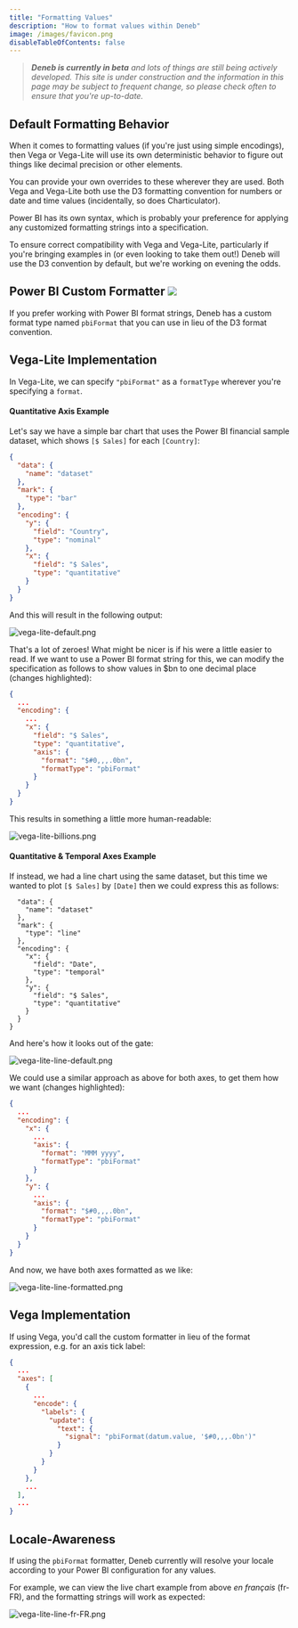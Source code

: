 ```yaml
---
title: "Formatting Values"
description: "How to format values within Deneb"
image: /images/favicon.png
disableTableOfContents: false
---
```



> _**Deneb is currently in beta** and lots of things are still being actively developed. This site is under construction and the information in this page may be subject to frequent change, so please check often to ensure that you're up-to-date._

## Default Formatting Behavior

When it comes to formatting values (if you're just using simple encodings), then Vega or Vega-Lite will use its own deterministic behavior to figure out things like decimal precision or other elements.

You can provide your own overrides to these wherever they are used. Both <OutboundLink href="https://vega.github.io/vega/docs/api/locale/" target="_blank">Vega</OutboundLink> and <OutboundLink href="https://vega.github.io/vega-lite/docs/format.html" target="_blank">Vega-Lite</OutboundLink> both use the D3 formatting convention for <OutboundLink href="https://github.com/d3/d3-format" target="_blank">numbers</OutboundLink> or <OutboundLink href="https://github.com/d3/d3-time-format" target="_blank">date and time</OutboundLink> values (incidentally, so does <OutboundLink href="https://charticulator.com/docs/user-interaction.html#text-formatting" target="_blank">Charticulator</OutboundLink>).

Power BI <OutboundLink href="https://docs.microsoft.com/en-us/power-bi/create-reports/desktop-custom-format-strings?WT.mc_id=DP-MVP-5003712#supported-custom-format-syntax" target="_blank">has its own syntax</OutboundLink>, which is probably your preference for applying any customized formatting strings into a specification.

To ensure correct compatibility with Vega and Vega-Lite, particularly if you're bringing examples in (or even looking to take them out!) Deneb will use the D3 convention by default, but we're working on evening the odds.

## Power BI Custom Formatter ![](https://img.shields.io/badge/-%E2%89%A5%200.2-lightgrey)

If you prefer working with Power BI format strings, Deneb has a <OutboundLink href="https://vega.github.io/vega-lite/docs/config.html#custom-format-type" target="_blank"> custom format type</OutboundLink> named `pbiFormat` that you can use in lieu of the D3 format convention.

## Vega-Lite Implementation

In Vega-Lite, we can specify `"pbiFormat"` as a `formatType` wherever you're specifying a `format`.

#### Quantitative Axis Example

Let's say we have a simple bar chart that uses the Power BI financial sample dataset, which shows `[$ Sales]` for each `[Country]`:

```json
{
  "data": {
    "name": "dataset"
  },
  "mark": {
    "type": "bar"
  },
  "encoding": {
    "y": {
      "field": "Country",
      "type": "nominal"
    },
    "x": {
      "field": "$ Sales",
      "type": "quantitative"
    }
  }
}
```

And this will result in the following output:

![vega-lite-default.png](/images/formatting/vega-lite-default.png "Simple bar chart using Financial sample dataset (with [$ Sales] as a measure). The measure axis displays raw values, with a maximum of 1,000,000,000.")

That's a lot of zeroes! What might be nicer is if his were a little easier to read. If we want to use a Power BI format string for this, we can modify the specification as follows to show values in $bn to one decimal place (changes highlighted):

```json highlight={8-11}
{
  ...
  "encoding": {
    ...
    "x": {
      "field": "$ Sales",
      "type": "quantitative",
      "axis": {
        "format": "$#0,,,.0bn",
        "formatType": "pbiFormat"
      }
    }
  }
}
```

This results in something a little more human-readable:

![vega-lite-billions.png](/images/formatting/vega-lite-billions.png "After applying a Power BI format string and specifying our custom formatter, the axis becomes much more human readable. This updates to shiw tick values as $bn, to one decimal place.")

#### Quantitative & Temporal Axes Example

If instead, we had a line chart using the same dataset, but this time we wanted to plot `[$ Sales]` by `[Date]` then we could express this as follows:

```json{
  "data": {
    "name": "dataset"
  },
  "mark": {
    "type": "line"
  },
  "encoding": {
    "x": {
      "field": "Date",
      "type": "temporal"
    },
    "y": {
      "field": "$ Sales",
      "type": "quantitative"
    }
  }
}
```

And here's how it looks out of the gate:

![vega-lite-line-default.png](/images/formatting/vega-lite-line-default.png "Simple line chart using Financial sample dataset (with [$ Sales] as a measure and [Date] along the x-axis). The measure axis displays raw values, with a maximum of just over 400,000,000.")

We could use a similar approach as above for both axes, to get them how we want (changes highlighted):

```json highlight={6-9,13-16}
{
  ...
  "encoding": {
    "x": {
      ...
      "axis": {
        "format": "MMM yyyy",
        "formatType": "pbiFormat"
      }
    },
    "y": {
      ...
      "axis": {
        "format": "$#0,,,.0bn",
        "formatType": "pbiFormat"
      }
    }
  }
}
```

And now, we have both axes formatted as we like:

![vega-lite-line-formatted.png](/images/formatting/vega-lite-line-formatted.png "After specifying format strings and the Power BI custom formatter for both axes, the specification updates as required.")

## Vega Implementation

If using Vega, you'd call the custom formatter in lieu of the  <OutboundLink href="https://vega.github.io/vega/docs/expressions/#format" target="_blank">format</OutboundLink> expression, e.g. for an axis tick label:

```json highlight={10}
{
  ...
  "axes": [
    {
      ...
      "encode": {
        "labels": {
          "update": {
            "text": {
              "signal": "pbiFormat(datum.value, '$#0,,,.0bn')"
            }
          }
        }
      }
    },
    ...
  ],
  ...
}
```

## Locale-Awareness

If using the `pbiFormat` formatter, Deneb currently will resolve your locale <OutboundLink href="https://docs.microsoft.com/en-us/power-bi/fundamentals/supported-languages-countries-regions?WT.mc_id=DP-MVP-5003712#choose-the-language-or-locale-of-power-bi-desktop" target="_blank">according to your Power BI configuration</OutboundLink> for any values. 

For example, we can view the live chart example from above *en français* (fr-FR), and the formatting strings will work as expected:

![vega-lite-line-fr-FR.png](/images/formatting/vega-lite-line-fr-FR.png "If we are in a different locale, e.g. French, then our [$ Sales] and [Date] format string update to use locale-specific decimal separators and month naming.")